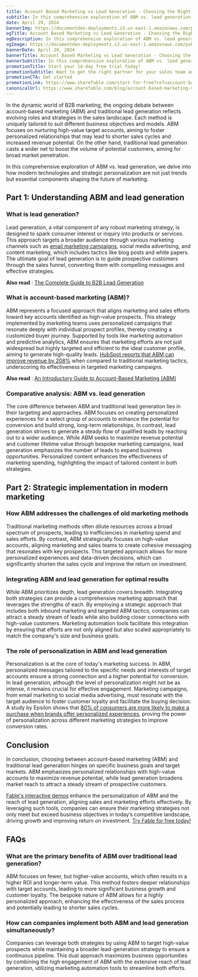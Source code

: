 ```yaml
---
title: Account Based Marketing vs Lead Generation - Choosing the Right Strategy
subtitle: In this comprehensive exploration of ABM vs. lead generation, we delve into how modern technologies and strategic personalization are not just trends but essential components shaping the future of marketing.
date: April 29, 2024
bannerImg: https://documentden-deployments.s3.us-east-1.amazonaws.com/public/12b68389-d4b1-45ad-bba7-24b0bba42e3e
ogTitle: Account Based Marketing vs Lead Generation - Choosing the Right Strategy
ogDescription: In this comprehensive exploration of ABM vs. lead generation, we delve into how modern technologies and strategic personalization are not just trends but essential components shaping the future of marketing.
ogImage: https://documentden-deployments.s3.us-east-1.amazonaws.com/public/12b68389-d4b1-45ad-bba7-24b0bba42e3e
bannerDate: April 29, 2024
bannerTitle: Account Based Marketing vs Lead Generation - Choosing the Right Strategy
bannerSubtitle: In this comprehensive exploration of ABM vs. lead generation, we delve into how modern technologies and strategic personalization are not just trends but essential components shaping the future of marketing.
promotionTitle: Start your 14-day free trial today!
promotionSubtitle: Want to get the right partner for your sales team and close more deals?
promotionCTA: Get started
promotionLink: https://www.sharefable.com/start-for-free?ref=account-based-marketing-vs-lead-generation-choosing-the-right-strategy
canonicalUrl: https://www.sharefable.com/blog/account-based-marketing-vs-lead-generation-choosing-the-right-strategy
---
```


In the dynamic world of B2B marketing, the ongoing debate between account-based marketing (ABM) and traditional lead generation reflects evolving roles and strategies in the sales landscape. Each method is uniquely tailored to suit different business objectives and models. ABM focuses on nurturing high-value target accounts, aiming to foster personalized relationships that may lead to shorter sales cycles and increased revenue potential. On the other hand, traditional lead generation casts a wider net to boost the volume of potential customers, aiming for broad market penetration.

In this comprehensive exploration of ABM vs. lead generation, we delve into how modern technologies and strategic personalization are not just trends but essential components shaping the future of marketing.

## Part 1: Understanding ABM and lead generation

### What is lead generation?

Lead generation, a vital component of any robust marketing strategy, is designed to spark consumer interest or inquiry into products or services. This approach targets a broader audience through various marketing channels such as [email marketing campaigns](https://www.sharefable.com/blog/navigating-the-b2b-landscape-email-marketing-essentials-for-business-growth?ref=account-based-marketing-vs-lead-generation-choosing-the-right-strategy), social media advertising, and content marketing, which includes tactics like blog posts and white papers. The ultimate goal of lead generation is to guide prospective customers through the sales funnel, converting them with compelling messages and effective strategies. 

**Also read** : [The Complete Guide to B2B Lead Generation](https://www.sharefable.com/blog/the-complete-guide-to-b2b-lead-generation?ref=account-based-marketing-vs-lead-generation-choosing-the-right-strategy)

### What is account-based marketing (ABM)?

ABM represents a focused approach that aligns marketing and sales efforts toward key accounts identified as high-value prospects. This strategy implemented by marketing teams uses personalized campaigns that resonate deeply with individual prospect profiles, thereby creating a customized buyer journey. Supported by tools like marketing automation and predictive analytics, ABM ensures that marketing efforts are not just widespread but highly targeted and efficient to the ideal customer profile, aiming to generate high-quality leads. <a href="https://blog.hubspot.com/sales/sales-marketing-alignment-increases-revenue-infographic" rel="nofollow">HubSpot reports that ABM can improve revenue by 208%</a> when compared to traditional marketing tactics, underscoring its effectiveness in targeted marketing campaigns.

**Also read** : [An Introductory Guide to Account-Based Marketing (ABM)](https://www.sharefable.com/blog/introductory-guide-to-account-based-marketing?ref=account-based-marketing-vs-lead-generation-choosing-the-right-strategy)

### Comparative analysis: ABM vs. lead generation

The core difference between ABM and traditional lead generation lies in their targeting and approaches. ABM focuses on creating personalized experiences for a select group of accounts to enhance the potential for conversion and build strong, long-term relationships. In contrast, lead generation strives to generate a steady flow of qualified leads by reaching out to a wider audience. While ABM seeks to maximize revenue potential and customer lifetime value through bespoke marketing campaigns, lead generation emphasizes the number of leads to expand business opportunities.  Personalized content enhances the effectiveness of marketing spending, highlighting the impact of tailored content in both strategies.

## Part 2: Strategic implementation in modern marketing

### How ABM addresses the challenges of old marketing methods

Traditional marketing methods often dilute resources across a broad spectrum of prospects, leading to inefficiencies in marketing spend and sales efforts. By contrast, ABM strategically focuses on high-value accounts, aligning marketing and sales teams to create cohesive messaging that resonates with key prospects. This targeted approach allows for more personalized experiences and data-driven decisions, which can significantly shorten the sales cycle and improve the return on investment. 

### Integrating ABM and lead generation for optimal results

While ABM prioritizes depth, lead generation covers breadth. Integrating both strategies can provide a comprehensive marketing approach that leverages the strengths of each. By employing a strategic approach that includes both inbound marketing and targeted ABM tactics, companies can attract a steady stream of leads while also building closer connections with high-value customers. Marketing automation tools facilitate this integration by ensuring that efforts are not only aligned but also scaled appropriately to match the company's size and business goals.

### The role of personalization in ABM and lead generation

Personalization is at the core of today's marketing success. In ABM, personalized messages tailored to the specific needs and interests of target accounts ensure a strong connection and a higher potential for conversion. In lead generation, although the level of personalization might not be as intense, it remains crucial for effective engagement. Marketing campaigns, from email marketing to social media advertising, must resonate with the target audience to foster customer loyalty and facilitate the buying decision. A study by Epsilon shows that <a href="https://www.epsilon.com/us/about-us/pressroom/new-epsilon-research-indicates-80-of-consumers-are-more-likely-to-make-a-purchase-when-brands-offer-personalized-experiences" rel="nofollow">80% of consumers are more likely to make a purchase when brands offer personalized experiences</a>, proving the power of personalization across different marketing strategies to improve conversion rates.

## Conclusion

In conclusion, choosing between account-based marketing (ABM) and traditional lead generation hinges on specific business goals and target markets. ABM emphasizes personalized relationships with high-value accounts to maximize revenue potential, while lead generation broadens market reach to attract a steady stream of prospective customers. 

[Fable's interactive demos](https://www.sharefable.com/?ref=account-based-marketing-vs-lead-generation-choosing-the-right-strategy) enhance the personalization of ABM and the reach of lead generation, aligning sales and marketing efforts effectively. By leveraging such tools, companies can ensure their marketing strategies not only meet but exceed business objectives in today’s competitive landscape, driving growth and improving return on investment. [Try Fable for free today!](https://www.sharefable.com/start-for-free?ref=account-based-marketing-vs-lead-generation-choosing-the-right-strategy)

## FAQs

### What are the primary benefits of ABM over traditional lead generation?

ABM focuses on fewer, but higher-value accounts, which often results in a higher ROI and longer-term value. This method fosters deeper relationships with target accounts, leading to more significant business growth and customer loyalty. The bespoke nature of ABM allows for a highly personalized approach, enhancing the effectiveness of the sales process and potentially leading to shorter sales cycles.

### How can companies implement both ABM and lead generation simultaneously?

Companies can leverage both strategies by using ABM to target high-value prospects while maintaining a broader lead-generation strategy to ensure a continuous pipeline. This dual approach maximizes business opportunities by combining the high engagement of ABM with the extensive reach of lead generation, utilizing marketing automation tools to streamline both efforts.


